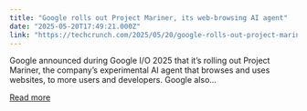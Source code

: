 ```yaml
---
title: "Google rolls out Project Mariner, its web-browsing AI agent"
date: "2025-05-20T17:49:21.000Z"
link: "https://techcrunch.com/2025/05/20/google-rolls-out-project-mariner-its-web-browsing-ai-agent/"
---
```


Google announced during Google I/O 2025 that it&#8217;s rolling out Project Mariner, the company&#8217;s experimental AI agent that browses and uses websites, to more users and developers. Google also...

[Read more](https://techcrunch.com/2025/05/20/google-rolls-out-project-mariner-its-web-browsing-ai-agent/)
